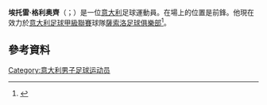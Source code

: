 '''埃托雷·格利奥齊'''（{{lang-it|Ettore Gliozzi}}；{{bd|1995年|9月23日}}）是一位[[意大利|意大利]]足球運動員。在場上的位置是前鋒。他現在效力於[[意大利足球甲級聯賽|意大利足球甲級聯賽]]球隊[[薩索洛足球俱樂部|薩索洛足球俱樂部]]<ref>{{Soccerway|ettore-gliozzi/326905|Ettore Gliozzi}}</ref>。
==參考資料==
{{Reflist}}

{{DEFAULTSORT: Gliozzi, Ettore}}
[[Category:意大利男子足球运动员|Category:意大利男子足球运动员]]

{{Sport-bio-stub}}